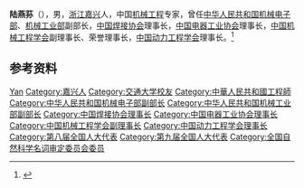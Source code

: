 '''陆燕荪'''（{{bd|1933年|}}），男，[[浙江|浙江]][[嘉兴|嘉兴]]人，中国[[机械工程|机械工程]]专家，曾任[[中华人民共和国机械电子部|中华人民共和国机械电子部]]、[[中华人民共和国机械工业部|机械工业部]]副部长，[[中国焊接协会|中国焊接协会]]理事长，[[中国电器工业协会|中国电器工业协会]]理事长，[[中国机械工程学会|中国机械工程学会]]副理事长、荣誉理事长，[[中国动力工程学会|中国动力工程学会]]理事长。<ref>{{Cite web|title=陆燕荪|url=http://me.sjtu.edu.cn/alumni_known/2653.html|accessdate=2020-09-14|work=上海交通大学机械与动力工程学院}}</ref>

== 参考资料 ==
{{reflist}}

{{Navboxes
| title  = 陆燕荪在[[全国科学技术名词审定委员会|全国科学技术名词审定委员会]]的职务
| list1  =
{{全国自然科学名词审定委员会第三届全国委员会}}
}}

{{Authority control}}

{{DEFAULTSORT:Lu陆}}
[[Category:陆姓|Yan]]
[[Category:嘉兴人|Category:嘉兴人]]
[[Category:交通大学校友|Category:交通大学校友]]
[[Category:中華人民共和國工程師|Category:中華人民共和國工程師]]
[[Category:中华人民共和国机械电子部副部长|Category:中华人民共和国机械电子部副部长]]
[[Category:中华人民共和国机械工业部副部长|Category:中华人民共和国机械工业部副部长]]
[[Category:中国焊接协会理事长|Category:中国焊接协会理事长]]
[[Category:中国电器工业协会理事长|Category:中国电器工业协会理事长]]
[[Category:中国机械工程学会副理事长|Category:中国机械工程学会副理事长]]
[[Category:中国动力工程学会理事长|Category:中国动力工程学会理事长]]
[[Category:第八届全国人大代表|Category:第八届全国人大代表]]
[[Category:第九届全国人大代表|Category:第九届全国人大代表]]
[[Category:全国自然科学名词审定委员会委员|Category:全国自然科学名词审定委员会委员]]


{{中国人物小作品}}